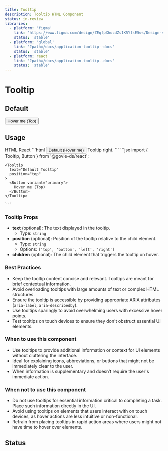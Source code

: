 ```yaml
---
title: Tooltip
description: Tooltip HTML Component
status: in-review
libraries:
  - platform: 'figma'
    link: 'https://www.figma.com/design/ZEqfpXhocdZs1K5YfsE5ws/Design-system?node-id=4137-828&p=f&t=TDHF1QkZpdPfgn8m-0'
    status: 'stable'
  - platform: 'global'
    link: '?path=/docs/application-tooltip--docs'
    status: 'stable'
  - platform: react
    link: '?path=/docs/application-tooltip--docs'
    status: 'stable'
---
```


# Tooltip

## Default

<ComponentContainer>
  <Tooltip text="Default Tooltip" position="top">
    <Button variant="primary">Hover me (Top)</Button>
  </Tooltip>
</ComponentContainer>

## Usage

<Tabs id="tab1">
  <TabList>
    <TabItem value="tab11" checked>HTML</TabItem>
    <TabItem value="tab13">React</TabItem>
  </TabList>
  <TabPanel value="tab11">
  ```html
    <span
      class="gi-tooltip-wrapper"
      data-module="gieds-tooltip"
    >        
      <button
        data-element="button-container"
        data-module="gieds-button"
        class="gi-btn gi-btn-primary gi-btn-regular"
      >
        Default (Hover me)
      </button>
      <span 
        role="tooltip" 
        class="gi-tooltip gi-tooltip-top"
        aria-hidden="true"
      >
        Tooltip right.
      </span>
    </span>
  ```
  </TabPanel>
  <TabPanel value="tab13">
    ```jsx
    import { Tooltip, Button } from '@govie-ds/react';

    <Tooltip
      text="Default Tooltip"
      position="top"
    >
      <Button variant="primary">
        Hover me (Top)
      </Button>
    </Tooltip>

    ```

  </TabPanel>
</Tabs>

### Tooltip Props

- **text** (optional): The text displayed in the tooltip.
  - Type: `string`
- **position** (optional): Position of the tooltip relative to the child element.
  - Type: `string`
  - Options: `['top', 'bottom', 'left', 'right']`
- **children** (optional): The child element that triggers the tooltip on hover.

### Best Practices

- Keep the tooltip content concise and relevant. Tooltips are meant for brief contextual information.
- Avoid overloading tooltips with large amounts of text or complex HTML structures.
- Ensure the tooltip is accessible by providing appropriate ARIA attributes (`aria-label`, `aria-describedby`).
- Use tooltips sparingly to avoid overwhelming users with excessive hover points.
- Test tooltips on touch devices to ensure they don't obstruct essential UI elements.

### When to use this component

- Use tooltips to provide additional information or context for UI elements without cluttering the interface.
- Ideal for explaining icons, abbreviations, or buttons that might not be immediately clear to the user.
- When information is supplementary and doesn’t require the user's immediate action.

### When not to use this component

- Do not use tooltips for essential information critical to completing a task. Place such information directly in the UI.
- Avoid using tooltips on elements that users interact with on touch devices, as hover actions are less intuitive or non-functional.
- Refrain from placing tooltips in rapid action areas where users might not have time to hover over elements.

## Status

<ComponentStatusBlock componentId="tooltip" />
